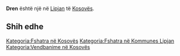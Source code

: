 {{Fshat në 
 | Emri                = Dren
 | EmriAlt                = 
 | NAME_SHORT_FORM=      
 | NAME_GENERIC=      
 | NAME_SORT_NAME_RO=      DREN
 | FULL_NAME_RO = Dren
 | FULL_NAME_ND_RO=Dren
 | SORT_NAME_RG=DREN
 | FULL_NAME_RG=Dren
 | FULL_NAME_ND_RG=Dren
 | SRP_NAME_SHORT_FORM=      
 | SRP_NAME_GENERIC=      
 | SRP_NAME_SORT_NAME_RO=      
 | SRP_FULL_NAME_RO = 
 | SRP_FULL_NAME_ND_RO=
 | SRP_SORT_NAME_RG=
 | SRP_FULL_NAME_RG=
 | SRP_FULL_NAME_ND_RG=
 | Emri (Rasa dhanore) = 
 | Figura              = 
 | Shteti              = Kosovo
 | Komuna              = Lipjan
 | Kodi postar         = 
 | Sipërfaqja          = 

 | Popullsia           = 

 | Regj. i popullsisë  = 
 | Dend. e popullsisë  = 
 | Faqja zyrtare       = 
 <!--- Koordinatat ----> 
 | Gjerësia            = 43.132222
 | Gjatësia            = 20.768611
 | Lartësia            = 
}}
'''Dren''' është një [[]] në [[Lipjan]] të [[Kosovës]].

<!-- == Gjeografia == -->
<!-- == Historia == -->
<!-- == Demografia == -->
== Shih edhe ==
{{Komuna Lipjan}}
{{Kosovo-Administrata-Cung}}

[[Kategoria:Fshatra në Kosovës]]
[[Kategoria:Fshatra në Kommunes Lipjan]]
[[Kategoria:Vendbanime në Kosovës]]